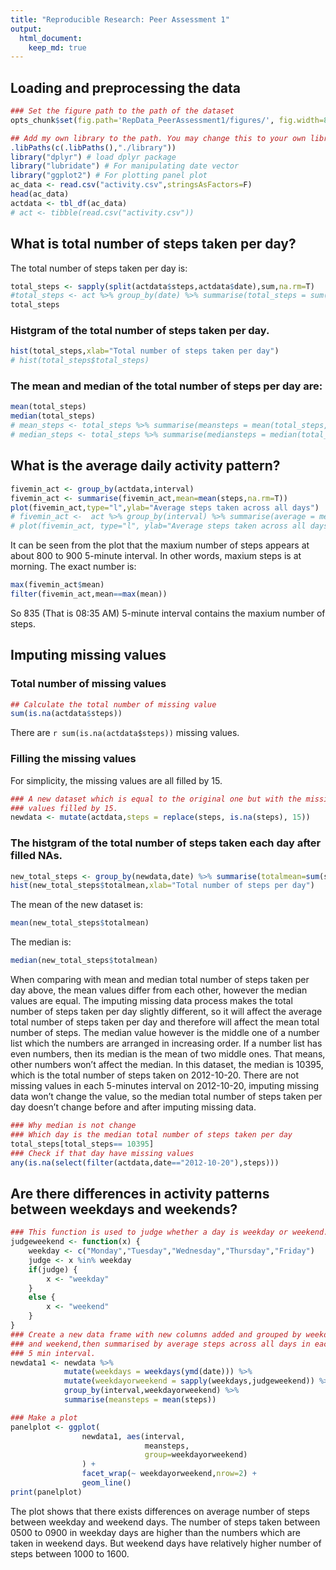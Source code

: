 ```yaml
---
title: "Reproducible Research: Peer Assessment 1"
output: 
  html_document:
    keep_md: true
---
```

## Loading and preprocessing the data

```r
### Set the figure path to the path of the dataset
opts_chunk$set(fig.path='RepData_PeerAssessment1/figures/', fig.width=8, fig.height=6)

## Add my own library to the path. You may change this to your own library
.libPaths(c(.libPaths(),"./library")) 
library("dplyr") # load dplyr package
library("lubridate") # For manipulating date vector
library("ggplot2") # For plotting panel plot
ac_data <- read.csv("activity.csv",stringsAsFactors=F)
head(ac_data)
actdata <- tbl_df(ac_data)
# act <- tibble(read.csv("activity.csv"))
```

## What is total number of steps taken per day?
The total number of steps taken per day is:

```r
total_steps <- sapply(split(actdata$steps,actdata$date),sum,na.rm=T)
#total_steps <- act %>% group_by(date) %>% summarise(total_steps = sum(steps))
total_steps
```

### Histgram of the total number of steps taken per day.

```r
hist(total_steps,xlab="Total number of steps taken per day")
# hist(total_steps$total_steps)
```

### The mean and median of the total number of steps per day are:

```r
mean(total_steps)
median(total_steps)
# mean_steps <- total_steps %>% summarise(meansteps = mean(total_steps, na.rm))
# median_steps <- total_steps %>% summarise(mediansteps = median(total_steps, na.rm))
```

## What is the average daily activity pattern?
```r
fivemin_act <- group_by(actdata,interval)
fivemin_act <- summarise(fivemin_act,mean=mean(steps,na.rm=T))
plot(fivemin_act,type="l",ylab="Average steps taken across all days")
# fivemin_act <-  act %>% group_by(interval) %>% summarise(average = mean(steps, na.rm=TRUE))
# plot(fivemin_act, type="l", ylab="Average steps taken across all days")
```

It can be seen from the plot that the maxium number of steps appears at about 800 to 900 5-minute interval. In other words, maxium steps is at morning. The exact number is:

```r
max(fivemin_act$mean)
filter(fivemin_act,mean==max(mean))
```
So 835 (That is 08:35 AM) 5-minute interval contains the maxium number of steps.

## Imputing missing values
### Total number of missing values
```r
## Calculate the total number of missing value
sum(is.na(actdata$steps)) 
```

There are `r sum(is.na(actdata$steps))` missing values. 

### Filling the missing values
For simplicity, the missing values are all filled by 15.

``` r
### A new dataset which is equal to the original one but with the missing
### values filled by 15.
newdata <- mutate(actdata,steps = replace(steps, is.na(steps), 15))
```

### The histgram of the total number of steps taken each day after filled NAs.

```r
new_total_steps <- group_by(newdata,date) %>% summarise(totalmean=sum(steps))    
hist(new_total_steps$totalmean,xlab="Total number of steps per day")
```


The mean of the new dataset is:

```r
mean(new_total_steps$totalmean)
```

The median is:

```r
median(new_total_steps$totalmean)
```
When comparing with mean and median total number of steps taken per day above, the mean values differ from each other, however the median values are equal.
The imputing missing data process makes the total number of steps taken per day slightly different, so it will affect the average total number of steps taken per day and therefore will affect the mean total number of steps. 
The median value however is the middle one of a number list which the numbers are arranged in increasing order. If a number list has even numbers, then its median is the mean of two middle ones. That means, other numbers won't affect the median.
In this dataset, the median is 10395, which is the total number of steps taken on 2012-10-20. There are not missing values in each 5-minutes interval on 2012-10-20, imputing missing data won't change the value, so the median total number of steps taken per day doesn't change before and after imputing missing data.

```r
### Why median is not change
### Which day is the median total number of steps taken per day
total_steps[total_steps== 10395]
### Check if that day have missing values
any(is.na(select(filter(actdata,date=="2012-10-20"),steps)))
```

## Are there differences in activity patterns between weekdays and weekends?
```r
### This function is used to judge whether a day is weekday or weekend.
judgeweekend <- function(x) {
    weekday <- c("Monday","Tuesday","Wednesday","Thursday","Friday")
    judge <- x %in% weekday
    if(judge) {
        x <- "weekday"
    }
    else {
        x <- "weekend"
    }
}
### Create a new data frame with new columns added and grouped by weekday
### and weekend,then summarised by average steps across all days in each 
### 5 min interval.
newdata1 <- newdata %>%
            mutate(weekdays = weekdays(ymd(date))) %>%
            mutate(weekdayorweekend = sapply(weekdays,judgeweekend)) %>%
            group_by(interval,weekdayorweekend) %>%
            summarise(meansteps = mean(steps))

### Make a plot
panelplot <- ggplot(
                newdata1, aes(interval,
                              meansteps,
                              group=weekdayorweekend)
                ) + 
                facet_wrap(~ weekdayorweekend,nrow=2) + 
                geom_line()
print(panelplot)
```

The plot shows that there exists differences on average number of steps between weekday and weekend days. 
The number of steps taken between 0500 to 0900 in weekday days are higher than the numbers which are taken in weekend days. But weekend days have relatively higher number of steps between 1000 to 1600.
